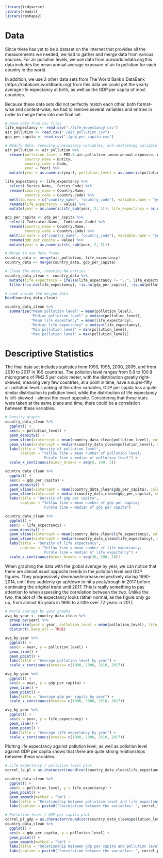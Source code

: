 ```r
library(tidyverse)
library(readxl)
library(reshape2)
```

# Data

Since there has yet to be a dataset on the internet that provides all the measurements we needed, we had to gather and merge data from various sources. For air pollution levels, we use data from ourworldindata.org this data includes the mean annual average exposure of air to pollution for each country in the world. 

In addition, we use 2 other data sets from The World Bank’s DataBank (https://databank.worldbank.org) from this data we could get the yearly average life expectancy at birth, as well as the GDP per capita of most countries.

Because these data sets did not perfectly match each other, both format-wise and content-wise, we had to remove several variables and entries in order to merge them into one final set.


```r
# Read data from csv files
life_expectancy <- read.csv("./life_expectancy.csv")
air_pollution <- read.csv("./air_pollution.csv")
gdp_per_capita <- read.csv("./gdp_per_capita.csv")

# Modify data, removing unnecessary variables, and uniforming variable names
air_pollution <- air_pollution %>%
  rename(pollution_level = PM2.5.air.pollution..mean.annual.exposure..micrograms.per.cubic.meter.,
         country_name = Entity,
         country_code = Code,
         year = Year) %>%
  mutate(year = as.numeric(year), pollution_level = as.numeric(pollution_level))

life_expectancy <- life_expectancy %>%
  select(-Series.Name, -Series.Code) %>%
  rename(country_name = Country.Name, 
         country_code = Country.Code) %>%
  melt(id.vars = c("country_name", "country_code"), variable.name = "year") %>%
  rename(life_expectancy = value) %>%
  mutate(year = as.numeric(str_sub(year, 2, 5)), life_expectancy = as.numeric(life_expectancy))

gdp_per_capita <- gdp_per_capita %>%
  select(-Indicator.Name, -Indicator.Code) %>%
  rename(country_name = Country.Name, 
         country_code = Country.Code) %>%
  melt(id.vars = c("country_name", "country_code"), variable.name = "year") %>%
  rename(gdp_per_capita = value) %>%
  mutate(year = as.numeric(str_sub(year, 2, 5)))
```

```r
# Merge to one data frame
country_data <- merge(air_pollution, life_expectancy)
country_data <- merge(country_data, gdp_per_capita)

# Clean the data, removing NA entries
country_data_clean <- country_data %>%
  mutate(life_expectancy = ifelse(life_expectancy != "..", life_expectancy, NA)) %>%
  filter(!is.na(life_expectancy), !is.na(gdp_per_capita), !is.na(pollution_level)) 

# Look inside the merged data
head(country_data_clean)
```

```r
country_data_clean %>%
  summarise("Mean pollution level" = mean(pollution_level),
            "Median pollution level" = median(pollution_level),
            "Mean life expectancy" = mean(life_expectancy), 
            "Median life expectancy" = median(life_expectancy),
            "Min pollution level" = min(pollution_level),
            "Max pollution level" = max(pollution_level))
```

# Descriptive Statistics

The final data set includes statistics from 1990, 1995, 2000, 2005, and from 2010 to 2017 in 166 countries. The pollution level ranges from 5.8 to 100.8 micrograms of PM2.5 per cubic meter, with the distribution greatly right-skewed, meaning very few countries, at a point in time, have a super-fifty air pollution level. Looking at the other variables, GDP per capita has a quite similar distribution to pollution level, while the distribution of life expectancy is left-skewed - almost the exact opposite. Considering that these stats were taken at the same place and time, there could be a correlation between these variables. 

```r
# Density graphs
country_data_clean %>%
  ggplot() +
  aes(x = pollution_level) + 
  geom_density() + 
  geom_vline(xintercept = mean(country_data_clean$pollution_level), color="#ffc000") +
  geom_vline(xintercept = median(country_data_clean$pollution_level), color="#440154FF") +
  labs(title = "Density of pollution level",
       caption = "Yellow line = mean number of pollution level; 
                  Purple line = median of pollution level") + 
  scale_x_continuous(minor_breaks = seq(0, 100, 5))

country_data_clean %>%
  ggplot() +
  aes(x = gdp_per_capita) + 
  geom_density() + 
  geom_vline(xintercept = mean(country_data_clean$gdp_per_capita), color="#ffc000") +
  geom_vline(xintercept = median(country_data_clean$gdp_per_capita), color="#440154FF") +
  labs(title = "Density of gdp per capita",
       caption = "Yellow line = mean number of gdp per capita;
                  Purple line = median of gdp per capita")

country_data_clean %>%
  ggplot() +
  aes(x = life_expectancy) + 
  geom_density() + 
  geom_vline(xintercept = mean(country_data_clean$life_expectancy), color="#ffc000") +
  geom_vline(xintercept = median(country_data_clean$life_expectancy), color="#440154FF") +
  labs(title = "Density of life expectancy",
       caption = "Yellow line = mean number of life expectancy; 
                  Purple line = median of life expectancy") + 
  scale_x_continuous(minor_breaks = seq(30, 100, 10))


```

When graphing the data with the global average by year, we can notice that there are almost exact opposite trends in the pollution level and GDP figures. They progressively decrease/increase respectively during 1990-2014, until they suddenly go up/down to hit a peak/trough in 2017 before continuing the original trend until 2017. This is really something to pay attention to when assessing the correlation between the two. Unlike the two, the plot of life expectancy looks rather normal, as the figure only go up, from almost 65 years in 1990 to a little over 72 years in 2017. 

```r
# World average by year graphs
avg_by_year <- country_data_clean %>%
  group_by(year) %>%
  summarise(year = year, pollution_level = mean(pollution_level), life_expectancy = mean(life_expectancy), gdp_per_capita = mean(gdp_per_capita), .groups = 'drop') %>%
  distinct(.keep_all = TRUE)

avg_by_year %>%
  ggplot() +
  aes(x = year, y = pollution_level) +
  geom_line() + 
  geom_point() +
  labs(title = "Average pollution level by year") + 
  scale_x_continuous(breaks= c(1990, 2000, 2010, 2017))

avg_by_year %>%
  ggplot() +
  aes(x = year, y = gdp_per_capita) +
  geom_line() + 
  geom_point() +
  labs(title = "Average gdp per capita by year") + 
  scale_x_continuous(breaks= c(1990, 2000, 2010, 2017))

avg_by_year %>%
  ggplot() +
  aes(x = year, y = life_expectancy) +
  geom_line() + 
  geom_point() +
  labs(title = "Average life expectancy by year") + 
  scale_x_continuous(breaks= c(1990, 2000, 2010, 2017))
```

Plotting life expectancy against pollution level, as well as pollution level against GDP per capita shows that there are quite strong relationships between these variables.

```r
# Life expectancy / pollution level plot
correl_le_pl = as.character(round(cor(country_data_clean$life_expectancy, country_data_clean$pollution_level), 2))

country_data_clean %>%
  ggplot() +
  aes(x = pollution_level, y = life_expectancy) +
  geom_point() +
  geom_smooth(method = "lm") + 
  labs(title = "Relationship between pollution level and life expectancy") + 
  labs(caption = paste0("Correlation between the variables: ", correl_le_pl))

# Pollution level / GDP per capita plot
correl_pl_gdp = as.character(round(cor(country_data_clean$pollution_level, country_data_clean$gdp_per_capita), 2))
country_data_clean %>%
  ggplot() +
  aes(x = gdp_per_capita, y = pollution_level) +
  geom_point() +
  geom_smooth(method = "lm") + 
  labs(title = "Relationship between gdp per capita and pollution level") + 
  labs(caption = paste0("Correlation between the variables: ", correl_pl_gdp))
```